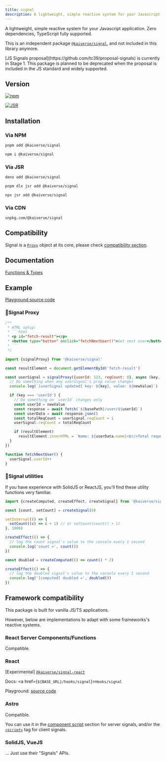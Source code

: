 ```yaml
---
title: signal
description: A lightweight, simple reactive system for your Javascript application. Zero dependencies, TypeScript fully supported.
---
```



A lightweight, simple reactive system for your Javascript application.
Zero dependencies, TypeScript fully supported.

<Aside title="Independent package" type="caution">

This is an independent package <a href="https://jsr.io/@kaiverse/signal" target="_blank" rel="noopener">`@kaiverse/signal`</a>, and not included in this library anymore.

</Aside>

<Aside>
  [JS Signals proposal](https://github.com/tc39/proposal-signals) is currently in Stage 1. This
  package is planned to be deprecated when the proposal is included in the JS standard and widely
  supported.
</Aside>

## Version

[![npm](https://img.shields.io/npm/v/@kaiverse/signal)](https://www.npmjs.com/package/@kaiverse/signal)

[![JSR](https://jsr.io/badges/@kaiverse/signal)](https://jsr.io/@kaiverse/signal)

## Installation

### Via NPM

<Tabs syncKey="pkg">
<TabItem label="pnpm">

```sh
pnpm add @kaiverse/signal
```

</TabItem>

<TabItem label="npm">

```sh
npm i @kaiverse/signal
```

</TabItem>
</Tabs>

### Via JSR

<Tabs syncKey="pkg">
<TabItem label="Deno">

```sh
deno add @kaiverse/signal
```

</TabItem>

<TabItem label="pnpm">

```sh
pnpm dlx jsr add @kaiverse/signal
```

</TabItem>

<TabItem label="npm">

```sh
npx jsr add @kaiverse/signal
```

</TabItem>
</Tabs>

### Via CDN

```
unpkg.com/@kaiverse/signal
```

## Compatibility

Signal is a [`Proxy`](https://developer.mozilla.org/docs/Web/JavaScript/Reference/Global_Objects/Proxy) object at its core, please check [compatibility section](https://developer.mozilla.org/docs/Web/JavaScript/Reference/Global_Objects/Proxy#browser_compatibility).

## Documentation

[Functions & Types](https://jsr.io/@kaiverse/signal/doc)

## Example

[Playground source code](https://github.com/kaisergeX/signal-proxy/blob/main/packages/signal/src/playground/index.ts)

### 🔗Signal Proxy

````js
/**
 * HTML setup:
 * ```html
 * <p id="fetch-result"></p>
 * <button type="button" onclick="fetchNextUser()">Get next user</button>
 * ```
 */

import {signalProxy} from '@kaiverse/signal'

const resultElement = document.getElementById('fetch-result')

const userSignal = signalProxy({userId: 123, reqCount: 0}, async (key, newValue) => {
  // Do something when any userSignal's prop value changes
  console.log(`[userSignal updated] key: ${key}, value: ${newValue}`)

  if (key === 'userId') {
    // Do something on `userId` changes only
    const userId = newValue
    const response = await fetch(`${basePath}/user/${userId}`)
    const userData = await response.json()
    const totalReqCount = userSignal.reqCount + 1
    userSignal.reqCount = totalReqCount

    if (resultElement)
      resultElement.innerHTML = `Name: ${userData.name}<br/>Total requests: ${totalReqCount}`
  }
})

function fetchNextUser() {
  userSignal.userId++
}
````

### 🚦Signal utilities

If you have experience with SolidJS or ReactJS, you'll find these utility functions very familiar.

```js
import {createComputed, createEffect, createSignal} from '@kaiverse/signal'

const [count, setCount] = createSignal(0)

setInterval(() => {
  setCount((c) => c + 1) // or setCount(count() + 1)
}, 1000)

createEffect(() => {
  // log the count signal's value to the console every 1 second
  console.log('count =', count())
})

const doubled = createComputed(() => count() * 2)

createEffect(() => {
  // log the doubled signal's value to the console every 1 second
  console.log('[computed] doubled =', doubled())
})
```

## Framework compatibility

This package is built for vanilla JS/TS applications.

However, below are implementations to adapt with some frameworks's reactive systems.

### React Server Components/Functions

Compatible.

### React

[Experimental] [`@kaiverse/signal-react`](https://jsr.io/@kaiverse/signal-react)

Docs: <a href={`${BASE_URL}/hooks/signal`}>`Hooks/signal`</a>

Playground: [source code](https://github.com/kaisergeX/signal-proxy/blob/main/apps/playground/src/routes/signal/route.lazy.tsx)

### Astro

Compatible.

You can use it in the [component script](https://docs.astro.build/basics/astro-components/#the-component-script) section for server signals, and/or the [`<script>`](https://docs.astro.build/guides/client-side-scripts/#using-script-in-astro) tag for client signals.

### SolidJS, VueJS

... Just use their "Signals" APIs.
